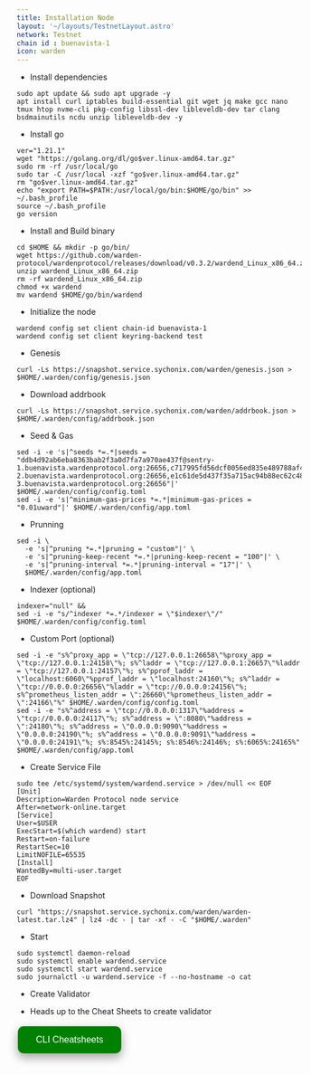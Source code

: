 ```yaml
---
title: Installation Node
layout: '~/layouts/TestnetLayout.astro'
network: Testnet
chain id : buenavista-1
icon: warden
---
```


- Install dependencies 
```
sudo apt update && sudo apt upgrade -y
apt install curl iptables build-essential git wget jq make gcc nano tmux htop nvme-cli pkg-config libssl-dev libleveldb-dev tar clang bsdmainutils ncdu unzip libleveldb-dev -y
```

- Install go
```
ver="1.21.1"
wget "https://golang.org/dl/go$ver.linux-amd64.tar.gz"
sudo rm -rf /usr/local/go
sudo tar -C /usr/local -xzf "go$ver.linux-amd64.tar.gz"
rm "go$ver.linux-amd64.tar.gz"
echo "export PATH=$PATH:/usr/local/go/bin:$HOME/go/bin" >> ~/.bash_profile
source ~/.bash_profile
go version
```

- Install and Build binary

```
cd $HOME && mkdir -p go/bin/
wget https://github.com/warden-protocol/wardenprotocol/releases/download/v0.3.2/wardend_Linux_x86_64.zip
unzip wardend_Linux_x86_64.zip
rm -rf wardend_Linux_x86_64.zip
chmod +x wardend
mv wardend $HOME/go/bin/wardend
```
- Initialize the node
```
wardend config set client chain-id buenavista-1
wardend config set client keyring-backend test
```

- Genesis
```
curl -Ls https://snapshot.service.sychonix.com/warden/genesis.json > $HOME/.warden/config/genesis.json 
```
- Download addrbook
```
curl -Ls https://snapshot.service.sychonix.com/warden/addrbook.json > $HOME/.warden/config/addrbook.json
```
- Seed & Gas
```
sed -i -e 's|^seeds *=.*|seeds = "ddb4d92ab6eba8363bab2f3a0d7fa7a970ae437f@sentry-1.buenavista.wardenprotocol.org:26656,c717995fd56dcf0056ed835e489788af4ffd8fe8@sentry-2.buenavista.wardenprotocol.org:26656,e1c61de5d437f35a715ac94b88ec62c482edc166@sentry-3.buenavista.wardenprotocol.org:26656"|' $HOME/.warden/config/config.toml
sed -i -e 's|^minimum-gas-prices *=.*|minimum-gas-prices = "0.01uward"|' $HOME/.warden/config/app.toml
```

- Prunning
```
sed -i \
  -e 's|^pruning *=.*|pruning = "custom"|' \
  -e 's|^pruning-keep-recent *=.*|pruning-keep-recent = "100"|' \
  -e 's|^pruning-interval *=.*|pruning-interval = "17"|' \
  $HOME/.warden/config/app.toml
```
- Indexer (optional)
```
indexer="null" &&
sed -i -e "s/^indexer *=.*/indexer = \"$indexer\"/" $HOME/.warden/config/config.toml
```

- Custom Port (optional)
```
sed -i -e "s%^proxy_app = \"tcp://127.0.0.1:26658\"%proxy_app = \"tcp://127.0.0.1:24158\"%; s%^laddr = \"tcp://127.0.0.1:26657\"%laddr = \"tcp://127.0.0.1:24157\"%; s%^pprof_laddr = \"localhost:6060\"%pprof_laddr = \"localhost:24160\"%; s%^laddr = \"tcp://0.0.0.0:26656\"%laddr = \"tcp://0.0.0.0:24156\"%; s%^prometheus_listen_addr = \":26660\"%prometheus_listen_addr = \":24166\"%" $HOME/.warden/config/config.toml
sed -i -e "s%^address = \"tcp://0.0.0.0:1317\"%address = \"tcp://0.0.0.0:24117\"%; s%^address = \":8080\"%address = \":24180\"%; s%^address = \"0.0.0.0:9090\"%address = \"0.0.0.0:24190\"%; s%^address = \"0.0.0.0:9091\"%address = \"0.0.0.0:24191\"%; s%:8545%:24145%; s%:8546%:24146%; s%:6065%:24165%" $HOME/.warden/config/app.toml
```

- Create Service File
```
sudo tee /etc/systemd/system/wardend.service > /dev/null << EOF
[Unit]
Description=Warden Protocol node service
After=network-online.target
[Service]
User=$USER
ExecStart=$(which wardend) start
Restart=on-failure
RestartSec=10
LimitNOFILE=65535
[Install]
WantedBy=multi-user.target
EOF
```

- Download Snapshot
```
curl "https://snapshot.service.sychonix.com/warden/warden-latest.tar.lz4" | lz4 -dc - | tar -xf - -C "$HOME/.warden"
```

- Start
```
sudo systemctl daemon-reload
sudo systemctl enable wardend.service
sudo systemctl start wardend.service
sudo journalctl -u wardend.service -f --no-hostname -o cat
```

- Create Validator

- Heads up to the Cheat Sheets to create validator

<a href="https://service.sychonix.com/testnet/warden/cheat" target="_blank">
  <button style="background-color: green; border: none; color: white; padding: 15px 32px; text-align: center; text-decoration: none; display: inline-block; font-size: 16px; margin: 4px 2px; cursor: pointer; border-radius: 10px; box-shadow: 0 8px 16px 0 rgba(0,0,0,0.2), 0 6px 20px 0 rgba(0,0,0,0.19);" onmouseover="this.style.boxShadow='0 0 0 4px rgba(0,255,0,0.5)'" onmouseout="this.style.boxShadow='0 8px 16px 0 rgba(0,0,0,0.2), 0 6px 20px 0 rgba(0,0,0,0.19)'">CLI Cheatsheets</button>
</a>

